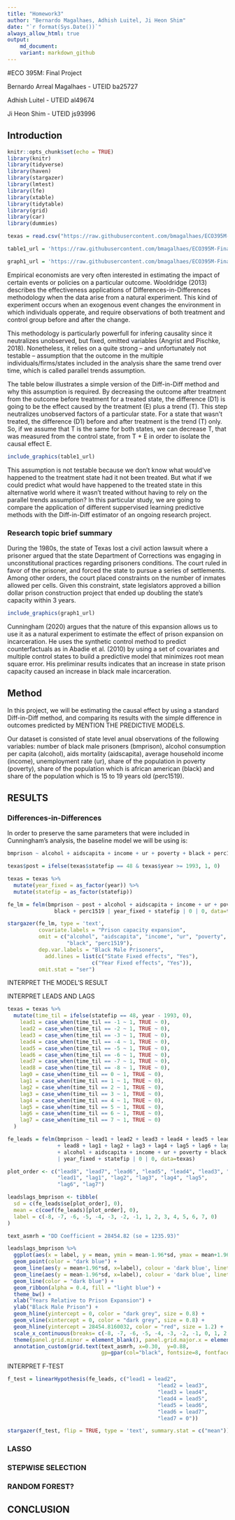 ```yaml
---
title: "Homework3"
author: "Bernardo Magalhaes, Adhish Luitel, Ji Heon Shim"
date: "`r format(Sys.Date())`" 
always_allow_html: true
output:
    md_document:
    variant: markdown_github
---
```

#ECO 395M: Final Project

Bernardo Arreal Magalhaes - UTEID ba25727

Adhish Luitel - UTEID al49674

Ji Heon Shim - UTEID js93996

## Introduction

```r
knitr::opts_chunk$set(echo = TRUE)
library(knitr)
library(tidyverse)
library(haven)
library(stargazer)
library(lmtest)
library(lfe)
library(xtable)
library(tidytable)
library(grid)
library(car)
library(dummies)

texas = read.csv("https://raw.githubusercontent.com/bmagalhaes/ECO395M-Final-Project/master/texas.csv")

table1_url = 'https://raw.githubusercontent.com/bmagalhaes/ECO395M-Final-Project/master/4.0-table1.png'

graph1_url = 'https://raw.githubusercontent.com/bmagalhaes/ECO395M-Final-Project/master/4.0-graph1.png'
```

Empirical economists are very often interested in estimating the impact of certain events or policies on a particular outcome. Wooldridge (2013) describes the effectiveness applications of Differences-in-Differences methodology when the data arise from a natural experiment. This kind of experiment occurs when an exogenous event changes the environment in which individuals opperate, and require observations of both treatment and control group before and after the change.

This methodology is particularly powerfull for infering causality since it neutralizes unobserved, but fixed, omitted variables (Angrist and Pischke, 2018). Nonetheless, it relies on a quite strong – and unfortunately not testable – assumption that the outcome in the multiple individuals/firms/states included in the analysis share the same trend over time, which is called parallel trends assumption.

The table below illustrates a simple version of the Diff-in-Diff method and why this assumption is required. By decreasing the outcome after treatment from the outcome before treatment for a treated state, the difference (D1) is going to be the effect caused by the treatment (E) plus a trend (T). This step neutralizes unobserved factors of a particular state. For a state that wasn't treated, the difference (D1) before and after treatment is the trend (T) only. So, if we assume that T is the same for both states, we can decrease T, that was measured from the control state, from T + E in order to isolate the causal effect E.

```r
include_graphics(table1_url)
```

This assumption is not testable because we don’t know what would’ve happened to the treatment state had it not been treated. But what if we could predict what would have happened to the treated state in this alternative world where it wasn’t treated without having to rely on the parallel trends assumption? In this particular study, we are going to compare the application of different suppervised learning predictive methods with the Diff-in-Diff estimator of an ongoing research project.

### Research topic brief summary

During the 1980s, the state of Texas lost a civil action lawsuit where a prisoner argued that the state Department of Corrections was engaging in unconstitutional practices regarding prisoners conditions. The court ruled in favor of the prisoner, and forced the state to  pursue a series of settlements. Among other orders, the court placed constraints on the number of inmates allowed per cells. Given this constraint, state legislators approved a billion dollar prison construction project that ended up doubling the state’s capacity within 3 years.

```r
include_graphics(graph1_url)
```

Cunningham (2020) argues that the nature of this expansion allows us to use it as a natural experiment to estimate the effect of prison expansion on incarceration. He uses the synthetic control method to predict counterfactuals as in Abadie et al. (2010) by using a set of covariates and multiple control states to build a predictive model that minimizes root mean square error. His preliminar results indicates that an increase in state prison capacity caused an increase in black male incarceration.

## Method

In this project, we will be estimating the causal effect by using a standard Diff-in-Diff method, and comparing its results with the simple difference in outcomes predicted by MENTION THE PREDICTIVE MODELS.

Our dataset is consisted of  state level anual observations of the following variables: number of black male prisoners (bmprison), alcohol consumption per capita (alcohol), aids mortality (aidscapita), average household income (income), unemployment rate (ur), share of the population in poverty (poverty), share of the population which is african american (black) and share of the population which is 15 to 19 years old (perc1519).

## RESULTS

### Differences-in-Differences

In order to preserve the same parameters that were included in Cunningham's analysis, the baseline model we will be using is:

```r
bmprison ~ alcohol + aidscapita + income + ur + poverty + black + perc1519 + year + state + year_after1993*state_texas
```


```r
texas$post = ifelse(texas$statefip == 48 & texas$year >= 1993, 1, 0)

texas = texas %>%
  mutate(year_fixed = as_factor(year)) %>%
  mutate(statefip = as_factor(statefip))

fe_lm = felm(bmprison ~ post + alcohol + aidscapita + income + ur + poverty + 
               black + perc1519 | year_fixed + statefip | 0 | 0, data=texas)

stargazer(fe_lm, type = 'text',
          covariate.labels = "Prison capacity expansion",
          omit = c("alcohol", "aidscapita", "income", "ur", "poverty",
                   "black", "perc1519"),
          dep.var.labels = "Black Male Prisoners",
            add.lines = list(c("State Fixed effects", "Yes"),
                           c("Year Fixed effects", "Yes")),
          omit.stat = "ser")
```

INTERPRET THE MODEL'S RESULT

INTERPRET LEADS AND LAGS

```r
texas = texas %>%
  mutate(time_til = ifelse(statefip == 48, year - 1993, 0),
    lead1 = case_when(time_til == -1 ~ 1, TRUE ~ 0),
    lead2 = case_when(time_til == -2 ~ 1, TRUE ~ 0),
    lead3 = case_when(time_til == -3 ~ 1, TRUE ~ 0),
    lead4 = case_when(time_til == -4 ~ 1, TRUE ~ 0),
    lead5 = case_when(time_til == -5 ~ 1, TRUE ~ 0),
    lead6 = case_when(time_til == -6 ~ 1, TRUE ~ 0),
    lead7 = case_when(time_til == -7 ~ 1, TRUE ~ 0),
    lead8 = case_when(time_til == -8 ~ 1, TRUE ~ 0),
    lag0 = case_when(time_til == 0 ~ 1, TRUE ~ 0),
    lag1 = case_when(time_til == 1 ~ 1, TRUE ~ 0),
    lag2 = case_when(time_til == 2 ~ 1, TRUE ~ 0),
    lag3 = case_when(time_til == 3 ~ 1, TRUE ~ 0),
    lag4 = case_when(time_til == 4 ~ 1, TRUE ~ 0),
    lag5 = case_when(time_til == 5 ~ 1, TRUE ~ 0),
    lag6 = case_when(time_til == 6 ~ 1, TRUE ~ 0),
    lag7 = case_when(time_til == 7 ~ 1, TRUE ~ 0)
  )

fe_leads = felm(bmprison ~ lead1 + lead2 + lead3 + lead4 + lead5 + lead6 + lead7
                + lead8 + lag1 + lag2 + lag3 + lag4 + lag5 + lag6 + lag7
                + alcohol + aidscapita + income + ur + poverty + black + perc1519
                | year_fixed + statefip | 0 | 0, data=texas)

plot_order <- c("lead8", "lead7", "lead6", "lead5", "lead4", "lead3", "lead2",
                "lead1", "lag1", "lag2", "lag3", "lag4", "lag5", 
                "lag6", "lag7")

leadslags_bmprison <- tibble(
  sd = c(fe_leads$se[plot_order], 0),
  mean = c(coef(fe_leads)[plot_order], 0),
  label = c(-8, -7, -6, -5, -4, -3, -2, -1, 1, 2, 3, 4, 5, 6, 7, 0)
)

text_asmrh = "DD Coefficient = 28454.82 (se = 1235.93)"

leadslags_bmprison %>%
  ggplot(aes(x = label, y = mean, ymin = mean-1.96*sd, ymax = mean+1.96*sd)) +
  geom_point(color = "dark blue") +
  geom_line(aes(y = mean+1.96*sd, x=label), colour = 'dark blue', linetype = "dashed") +
  geom_line(aes(y = mean-1.96*sd, x=label), colour = 'dark blue', linetype = "dashed")+
  geom_line(color = "dark blue") +
  geom_ribbon(alpha = 0.4, fill = "light blue") +
  theme_bw() +
  xlab("Years Relative to Prison Expansion") +
  ylab("Black Male Prison") +
  geom_hline(yintercept = 0, color = "dark grey", size = 0.8) +
  geom_vline(xintercept = 0, color = "dark grey", size = 0.8) +
  geom_hline(yintercept = 28454.8160032, color = "red", size = 1.2) +
  scale_x_continuous(breaks= c(-8, -7, -6, -5, -4, -3, -2, -1, 0, 1, 2, 3, 4, 5, 6, 7)) +
  theme(panel.grid.minor = element_blank(), panel.grid.major.x = element_blank()) +
  annotation_custom(grid.text(text_asmrh, x=0.30,  y=0.88,
                              gp=gpar(col="black", fontsize=8, fontface="bold")))
```

INTERPRET F-TEST

```r
f_test = linearHypothesis(fe_leads, c("lead1 = lead2",
                                                "lead2 = lead3",
                                                "lead3 = lead4",
                                                "lead4 = lead5",
                                                "lead5 = lead6",
                                                "lead6 = lead7",
                                                "lead7 = 0"))

stargazer(f_test, flip = TRUE, type = 'text', summary.stat = c("mean"))
```

### LASSO

### STEPWISE SELECTION

### RANDOM FOREST?

## CONCLUSION
